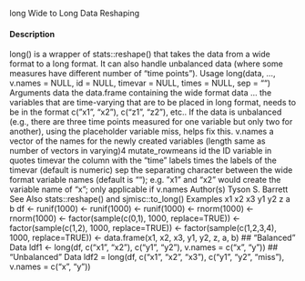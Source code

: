 long
Wide to Long Data Reshaping

#### Description

long() is a wrapper of stats::reshape() that takes the data from a wide format to a long format.
It can also handle unbalanced data (where some measures have different number of "time points").
Usage
long(data, ..., v.names = NULL, id = NULL, timevar = NULL,
times = NULL, sep = "")
Arguments
data the data.frame containing the wide format data
... the variables that are time-varying that are to be placed in long format, needs
to be in the format c("x1", "x2"), c("z1", "z2"), etc.. If the data is
unbalanced (e.g., there are three time points measured for one variable but only
two for another), using the placeholder variable miss, helps fix this.
v.names a vector of the names for the newly created variables (length same as number of
vectors in varying)4
mutate_rowmeans
id the ID variable in quotes
timevar the column with the "time" labels
times the labels of the timevar (default is numeric)
sep the separating character between the wide format variable names (default is "");
e.g. "x1" and "x2" would create the variable name of "x"; only applicable if
v.names
Author(s)
Tyson S. Barrett
See Also
stats::reshape() and sjmisc::to_long()
Examples
x1
x2
x3
y1
y2
z
a
b
df
<- runif(1000)
<- runif(1000)
<- runif(1000)
<- rnorm(1000)
<- rnorm(1000)
<- factor(sample(c(0,1), 1000, replace=TRUE))
<- factor(sample(c(1,2), 1000, replace=TRUE))
<- factor(sample(c(1,2,3,4), 1000, replace=TRUE))
<- data.frame(x1, x2, x3, y1, y2, z, a, b)
## "Balanced" Data
ldf1 <- long(df,
c("x1", "x2"), c("y1", "y2"),
v.names = c("x", "y"))
## "Unbalanced" Data
ldf2 = long(df,
c("x1", "x2", "x3"), c("y1", "y2", "miss"),
v.names = c("x", "y"))
